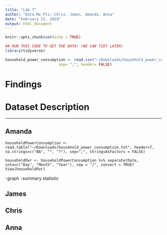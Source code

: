 ---
title: "Lab 7"
author: "Data Me Pls: Chris, James, Amanda, Anna"
date: "February 22, 2019"
output: html_document
---

```{r setup, include=FALSE}
knitr::opts_chunk$set(echo = TRUE)
```

```{r, eval=FALSE}
## RUN THIS CODE TO GET THE DATA! (WE CAN TIDY LATER)
library(tidyverse)

household_power_consumption <- read.csv("~/Downloads/household_power_consumption.txt", header=FALSE, sep=";")housepwr <- read.delim2(unz("household_power_consumption.zip", "household_power_consumption.txt"),
                        sep= ";", header= FALSE)
```

# Findings

# Dataset Description



---

## Amanda

```
householdPowerConsumption <- read.table("~/Downloads/household_power_consumption.txt", header=T, na.strings=c("NA", "", "?"), sep=";", stringsAsFactors = FALSE)

householdPwr <- householdPowerConsumption %>% separate(Date, into=c("Day", "Month", "Year"), sep = "/", convert = TRUE)
View(householdPwr)

```


       




-graph
-summary statistic


## James

## Chris

## Anna